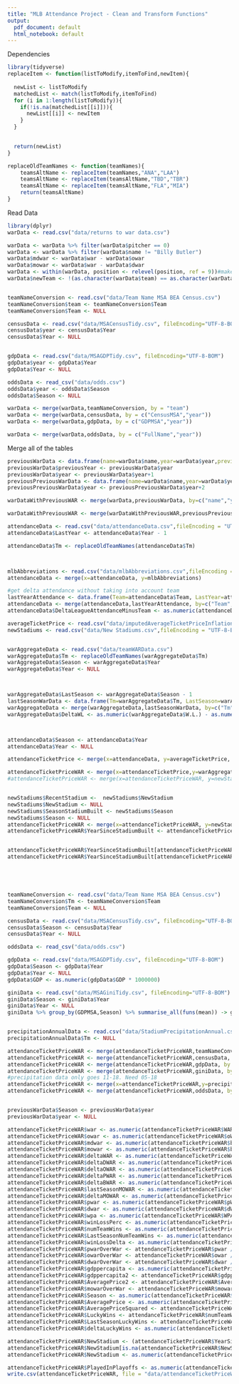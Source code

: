 ```yaml
---
title: "MLB Attendance Project - Clean and Transform Functions"
output:
  pdf_document: default
  html_notebook: default
---
```



Dependencies
```r
library(tidyverse)
replaceItem <- function(listToModify,itemToFind,newItem){
  
  newList <- listToModify
  matchedList <- match(listToModify,itemToFind)
  for (i in 1:length(listToModify)){
    if(!is.na(matchedList[[i]])){
      newList[[i]] <- newItem
    }
  }
  

  return(newList)
}

replaceOldTeamNames <- function(teamNames){
    teamsAltName <- replaceItem(teamNames,"ANA","LAA")
    teamsAltName <- replaceItem(teamsAltName,"TBD","TBR")
    teamsAltName <- replaceItem(teamsAltName,"FLA","MIA")
    return(teamsAltName)
}
```

 
 
Read Data
```r
library(dplyr)
warData <- read.csv("data/returns to war data.csv")

warData <- warData %>% filter(warData$pitcher == 0)
warData <- warData %>% filter(warData$name != "Billy Butler")
warData$mdwar <- warData$war - warData$owar
warData$mowar <- warData$war - warData$dwar
warData <- within(warData, position <- relevel(position, ref = 9))#make SS the base
warData$newTeam <- !(as.character(warData$team) == as.character(warData$from))


teamNameConversion <- read.csv("data/Team Name MSA BEA Census.csv")
teamNameConversion$team <- teamNameConversion$Team
teamNameConversion$Team <- NULL

censusData <- read.csv("data/MSACensusTidy.csv", fileEncoding="UTF-8-BOM")
censusData$year <- censusData$Year
censusData$Year <- NULL


gdpData <- read.csv("data/MSAGDPTidy.csv", fileEncoding="UTF-8-BOM")
gdpData$year <- gdpData$Year
gdpData$Year <- NULL

oddsData <- read_csv("data/odds.csv")
oddsData$year <- oddsData$Season
oddsData$Season <- NULL

warData <- merge(warData,teamNameConversion, by = "team")
warData <- merge(warData,censusData, by = c("CensusMSA","year"))
warData <- merge(warData,gdpData, by = c("GDPMSA","year"))

warData <- merge(warData,oddsData, by = c("FullName","year"))

```


Merge all of the tables
```r


previousWarData <- data.frame(name=warData$name,year=warData$year,previousWar=warData$war, previousMowar=warData$mowar, previousMdwar=warData$mdwar, previousOwar=warData$owar, previousDwar=warData$dwar)
previousWarData$previousYear <- previousWarData$year
previousWarData$year <- previousWarData$year+1
previousPreviousWarData <- data.frame(name=warData$name,year=warData$year,previousPreviousWar=warData$war, previousPreviousMowar=warData$mowar, previousPreviousMdwar=warData$mdwar, previousPreviousOwar=warData$owar, previousPreviousDwar=warData$dwar)
previousPreviousWarData$year <- previousPreviousWarData$year+2

warDataWithPreviousWAR <- merge(warData,previousWarData, by=c("name","year"))

warDataWithPreviousWAR <- merge(warDataWithPreviousWAR,previousPreviousWarData, by=c("name","year"))

attendanceData <- read.csv("data/attendanceData.csv",fileEncoding = "UTF-8-BOM")
attendanceData$LastYear <- attendanceData$Year - 1

attendanceData$Tm <- replaceOldTeamNames(attendanceData$Tm)



mlbAbbreviations <- read.csv("data/mlbAbbreviations.csv",fileEncoding = "UTF-8-BOM")
attendanceData <- merge(x=attendanceData, y=mlbAbbreviations)

#get delta attendance without taking into account team
lastYearAttendance <- data.frame(Team=attendanceData$Team, LastYear=attendanceData$Year, LastYearLeagueAttendanceMinusTeam=attendanceData$LeagueAttendanceMinusTeam)
attendanceData <- merge(attendanceData,lastYearAttendance, by=c("Team","LastYear"))
attendanceData$DeltaLeagueAttendanceMinusTeam <- as.numeric(attendanceData$LeagueAttendanceMinusTeam) - (attendanceData$LastYearLeagueAttendanceMinusTeam)

averageTicketPrice <- read.csv("data/imputedAverageTicketPriceInflationAdjusted.csv",fileEncoding = "UTF-8-BOM")
newStadiums <- read.csv("data/New Stadiums.csv",fileEncoding = "UTF-8-BOM")


warAggregateData <- read.csv("data/teamWARData.csv")
warAggregateData$Tm <- replaceOldTeamNames(warAggregateData$Tm)
warAggregateData$Season <- warAggregateData$Year
warAggregateData$Year <- NULL



warAggregateData$LastSeason <- warAggregateData$Season - 1
lastSeasonWarData <- data.frame(Tm=warAggregateData$Tm, LastSeason=warAggregateData$Season, LastSeasonWL=warAggregateData$W.L., LastSeasonWAR = warAggregateData$WAR,LastSeasonOWAR = warAggregateData$oWAR,LastSeasonDWAR = warAggregateData$dWAR,LastSeasonPWAR = warAggregateData$pWAR,LastSeasonBWAR = warAggregateData$bWAR, LastSeasonW = warAggregateData$W)
warAggregateData <- merge(warAggregateData,lastSeasonWarData, by=c("Tm","LastSeason"))
warAggregateData$DeltaWL <- as.numeric(warAggregateData$W.L.) - as.numeric(warAggregateData$LastSeasonWL)



attendanceData$Season <- attendanceData$Year
attendanceData$Year <- NULL

attendanceTicketPrice <- merge(x=attendanceData, y=averageTicketPrice, by=c("Season","Team"))

attendanceTicketPriceWAR <- merge(x=attendanceTicketPrice,y=warAggregateData,by=c("Tm","Season"))
#attendanceTicketPriceWAR <- merge(x=attendanceTicketPriceWAR, y=newStadiums, by=c("Season","Team"))


newStadiums$RecentStadium <-  newStadiums$NewStadium
newStadiums$NewStadium <- NULL
newStadiums$SeasonStadiumBuilt <- newStadiums$Season
newStadiums$Season <- NULL
attendanceTicketPriceWAR <- merge(x=attendanceTicketPriceWAR, y=newStadiums, by=c("Team"),all.x = TRUE)
attendanceTicketPriceWAR$YearSinceStadiumBuilt <- attendanceTicketPriceWAR$Season - attendanceTicketPriceWAR$SeasonStadiumBuilt


attendanceTicketPriceWAR$YearSinceStadiumBuilt[attendanceTicketPriceWAR$YearSinceStadiumBuilt > 5] <- NA #only include when stadium is brand new
attendanceTicketPriceWAR$YearSinceStadiumBuilt[attendanceTicketPriceWAR$YearSinceStadiumBuilt < -1] <- NA #don't use negative values, except the last year





teamNameConversion <- read.csv("data/Team Name MSA BEA Census.csv")
teamNameConversion$Tm <- teamNameConversion$Team
teamNameConversion$Team <- NULL

censusData <- read.csv("data/MSACensusTidy.csv", fileEncoding="UTF-8-BOM")
censusData$Season <- censusData$Year
censusData$Year <- NULL

oddsData <- read_csv("data/odds.csv")

gdpData <- read.csv("data/MSAGDPTidy.csv", fileEncoding="UTF-8-BOM")
gdpData$Season <- gdpData$Year
gdpData$Year <- NULL
gdpData$GDP <- as.numeric(gdpData$GDP * 1000000)

giniData <- read.csv("data/MSAGiniTidy.csv", fileEncoding="UTF-8-BOM")
giniData$Season <- giniData$Year
giniData$Year <- NULL
giniData %>% group_by(GDPMSA,Season) %>% summarise_all(funs(mean)) -> giniData


precipitationAnnualData <- read.csv("data/StadiumPrecipitationAnnual.csv", fileEncoding="UTF-8-BOM")
precipitationAnnualData$Tm <- NULL

attendanceTicketPriceWAR <- merge(attendanceTicketPriceWAR,teamNameConversion, by = "Tm")
attendanceTicketPriceWAR <- merge(attendanceTicketPriceWAR,censusData, by = c("CensusMSA","Season"))
attendanceTicketPriceWAR <- merge(attendanceTicketPriceWAR,gdpData, by = c("GDPMSA","Season"))
attendanceTicketPriceWAR <- merge(attendanceTicketPriceWAR,giniData, by = c("GDPMSA","Season"), all.x=TRUE)#left join
#precipitation data only goes 11-18. Need 05-18
attendanceTicketPriceWAR <- merge(x=attendanceTicketPriceWAR,y=precipitationAnnualData, by = c("Season","Team"), all.x = TRUE)
attendanceTicketPriceWAR <- merge(attendanceTicketPriceWAR,oddsData, by = c("FullName","Season"))


previousWarData$Season <- previousWarData$year
previousWarData$year <- NULL

attendanceTicketPriceWAR$war <- as.numeric(attendanceTicketPriceWAR$WAR)
attendanceTicketPriceWAR$owar <- as.numeric(attendanceTicketPriceWAR$oWAR)
attendanceTicketPriceWAR$mdwar <- as.numeric(attendanceTicketPriceWAR$bWAR) - as.numeric(attendanceTicketPriceWAR$oWAR)
attendanceTicketPriceWAR$mowar <- as.numeric(attendanceTicketPriceWAR$bWAR) - as.numeric(attendanceTicketPriceWAR$dWAR) #strip positional data
attendanceTicketPriceWAR$deltaWAR <- as.numeric(attendanceTicketPriceWAR$war-attendanceTicketPriceWAR$LastSeasonWAR)
attendanceTicketPriceWAR$deltaDWAR <- as.numeric(attendanceTicketPriceWAR$dWAR-attendanceTicketPriceWAR$LastSeasonDWAR)
attendanceTicketPriceWAR$deltaOWAR <- as.numeric(attendanceTicketPriceWAR$oWAR-attendanceTicketPriceWAR$LastSeasonOWAR)
attendanceTicketPriceWAR$deltaPWAR <- as.numeric(attendanceTicketPriceWAR$pWAR-attendanceTicketPriceWAR$LastSeasonPWAR)
attendanceTicketPriceWAR$deltaBWAR <- as.numeric(attendanceTicketPriceWAR$bWAR-attendanceTicketPriceWAR$LastSeasonBWAR)
attendanceTicketPriceWAR$lastSeasonMOWAR <- as.numeric(attendanceTicketPriceWAR$LastSeasonBWAR) - as.numeric(attendanceTicketPriceWAR$LastSeasonDWAR) #strip positional data
attendanceTicketPriceWAR$deltaMOWAR <- as.numeric(attendanceTicketPriceWAR$mowar-attendanceTicketPriceWAR$lastSeasonMOWAR)
attendanceTicketPriceWAR$pwar <- as.numeric(attendanceTicketPriceWAR$pWAR)
attendanceTicketPriceWAR$dwar <- as.numeric(attendanceTicketPriceWAR$dWAR)
attendanceTicketPriceWAR$wpa <- as.numeric(attendanceTicketPriceWAR$WPA)
attendanceTicketPriceWAR$winLossPerc <- as.numeric(attendanceTicketPriceWAR$W.L.)
attendanceTicketPriceWAR$numTeamWins <- as.numeric(attendanceTicketPriceWAR$winLossPerc) * 162 #in case season has less than 162 games, use wp and * by 162
attendanceTicketPriceWAR$LastSeasonNumTeamWins <- as.numeric(attendanceTicketPriceWAR$LastSeasonWL) * 162
attendanceTicketPriceWAR$winLossDelta <- as.numeric(attendanceTicketPriceWAR$DeltaWL)
attendanceTicketPriceWAR$pwarOverWar <- attendanceTicketPriceWAR$pwar / attendanceTicketPriceWAR$WAR
attendanceTicketPriceWAR$owarOverWar <- attendanceTicketPriceWAR$owar / attendanceTicketPriceWAR$WAR
attendanceTicketPriceWAR$dwarOverWar <- attendanceTicketPriceWAR$dwar / attendanceTicketPriceWAR$WAR
attendanceTicketPriceWAR$gdppercapita <- as.numeric(attendanceTicketPriceWAR$GDP) /  as.numeric(attendanceTicketPriceWAR$Population)
attendanceTicketPriceWAR$gdppercapita2 <- attendanceTicketPriceWAR$gdppercapita ^2
attendanceTicketPriceWAR$AveragePrice2 <- attendanceTicketPriceWAR$AveragePrice ^2
attendanceTicketPriceWAR$mowarOverWar <- attendanceTicketPriceWAR$mowar / attendanceTicketPriceWAR$WAR
attendanceTicketPriceWAR$Season <- as.numeric(attendanceTicketPriceWAR$Season)
attendanceTicketPriceWAR$AveragePrice <- as.numeric(attendanceTicketPriceWAR$AveragePrice)
attendanceTicketPriceWAR$AveragePriceSquared <- attendanceTicketPriceWAR$AveragePrice^2
attendanceTicketPriceWAR$LuckyWins <- attendanceTicketPriceWAR$numTeamWins - (attendanceTicketPriceWAR$mowar + attendanceTicketPriceWAR$dwar + attendanceTicketPriceWAR$pwar + 47.628)
attendanceTicketPriceWAR$LastSeasonLuckyWins <- attendanceTicketPriceWAR$LastSeasonNumTeamWins - (attendanceTicketPriceWAR$lastSeasonMOWAR + attendanceTicketPriceWAR$LastSeasonDWAR + attendanceTicketPriceWAR$LastSeasonPWAR + 47.628)
attendanceTicketPriceWAR$deltaLuckyWins <- as.numeric(attendanceTicketPriceWAR$LuckyWins-attendanceTicketPriceWAR$LastSeasonLuckyWins)

attendanceTicketPriceWAR$NewStadium <- (attendanceTicketPriceWAR$YearSinceStadiumBuilt >= 0 & attendanceTicketPriceWAR$YearSinceStadiumBuilt<3) #just include 0,1,2 (not -1)
attendanceTicketPriceWAR$NewStadium[is.na(attendanceTicketPriceWAR$NewStadium)] <- FALSE
attendanceTicketPriceWAR$NewStadium <- as.numeric(attendanceTicketPriceWAR$NewStadium)

attendanceTicketPriceWAR$PlayedInPlayoffs <- as.numeric(attendanceTicketPriceWAR$PlayedInPlayoffs)
write.csv(attendanceTicketPriceWAR, file = "data/attendanceTicketPriceWAR.csv")
```



